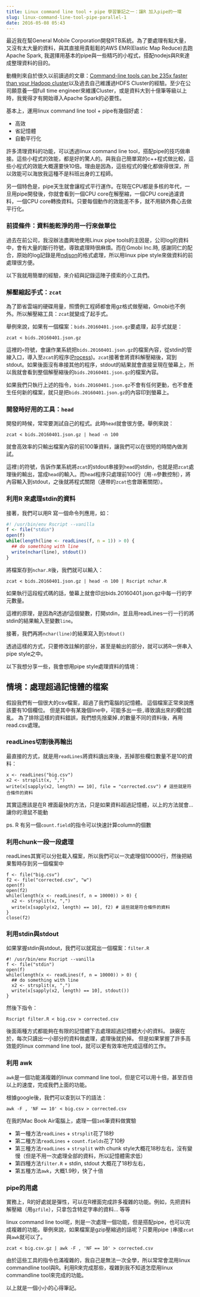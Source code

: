 ```yaml
---
title: Linux command line tool + pipe 學習筆記之一：讓R 加入pipe的一環
slug: linux-command-line-tool-pipe-parallel-1
date: 2016-05-08 05:43
---
```


最近我在幫General Mobile Corporation開發RTB系統。為了要處理有點大量，又沒有太大量的資料，與其直接用貴鬆鬆的AWS EMR(Elastic Map Reduce)去跑Apache Spark, 我選擇用基本的pipe與一些精巧的小程式，搭配nodejs與R來達成整理資料的目的。

動機則來自於很久以前讀過的文章：[Command-line tools can be 235x faster than your Hadoop cluster](http://aadrake.com/command-line-tools-can-be-235x-faster-than-your-hadoop-cluster.html)以及過去自己維護過HDFS Cluster的經驗。至少在公司願意養一個full time engineer來維護Cluster，或是資料大到十億筆等級以上時，我覺得才有開始導入Apache Spark的必要性。

基本上，運用linux command line tool + pipe有幾個好處：

- 高效
- 省記憶體
- 自動平行化

許多清理資料的功能，可以透過linux command line tool，搭配pipe的技巧做串接。這些小程式的效能，都是好的驚人的。與我自己簡單寫的c++程式做比較，這些小程式的效能大概還要快10倍。理由是因為，這些程式的優化都做得很深，所以效能可以海放我這種不是科班出身的工程師。

另一個特色是，pipe天生就會讓程式平行運作。在現在CPU都是多核的年代，一旦用pipe開發後，你就會看到一個CPU core在解壓縮，一個CPU core過濾資料，一個CPU core轉換資料。只要每個動作的效能差不多，就不用額外費心去做平行化。

### 前提條件：資料能乾淨的用一行來做單位

過去在前公司，我沒辦法盡興地使用Linux pipe tools的主因是，公司log的資料中，會有大量的斷行符號，導致處理時很麻煩。而在Gmobi Inc.時, 感謝同仁的配合，原始的log記錄是用[ndjson](http://ndjson.org)的格式處理，所以用linux pipe style來做資料的前處理很方便。

以下我就用簡單的經驗，來介紹與記錄這陣子摸索的小工具們。

### 解壓縮起手式：`zcat`

為了節省雲端的硬碟用量，照慣例工程師都會用gz格式做壓縮，Gmobi也不例外。所以解壓縮工具：`zcat`就變成了起手式。

舉例來說，如果有一個檔案：`bids.20160401.json.gz`要處理，起手式就是：

```
zcat < bids.20160401.json.gz
```

這裡的`<`符號，會讓作業系統把`bids.20160401.json.gz`的檔案內容，從stdin的管線入口，導入至`zcat`的程序([Process](https://zh.wikipedia.org/wiki/行程))。`zcat`接著會將資料解壓縮後，寫到stdout。如果後面沒有串接其他的程序，stdout的結果就會直接呈現在螢幕上，所以我就會看到整個解壓縮後的`bids.20160401.json.gz`的檔案內容。

如果我們只執行上述的指令，`bids.20160401.json.gz`不會有任何更動，也不會產生任何新的檔案，就只是把`bids.20160401.json.gz`的內容印到螢幕上。

### 開發時好用的工具：`head`

開發的時候，常常要測試自己的程式。此時`head`就會很方便。舉例來說：

```
zcat < bids.20160401.json.gz | head -n 100
```

就會高效率的只輸出檔案內容的前100筆資料，讓我們可以在很短的時間內做測試。

這裡`|`的符號，告訴作業系統將`zcat`的stdout串接到`head`的stdin，也就是把`zcat`處理後的輸出，當成`head`的輸入。而`head`程序只處理前100行（用`-n`參數控制），將內容輸入到stdout，之後就將程式關閉（連帶的`zcat`也會跟著關閉）。

### 利用R 來處理stdin的資料

接著，我們可以用R 寫一個命令列應用，如：

```r
#! /usr/bin/env Rscript --vanilla
f <- file("stdin")
open(f)
while(length(line <- readLines(f, n = 1)) > 0) {
  ## do something with line
  write(nchar(line), stdout())
}
```

將檔案存到`nchar.R`後，我們就可以輸入：

```
zcat < bids.20160401.json.gz | head -n 100 | Rscript nchar.R
```

如果執行這段程式碼的話，螢幕上就會印出bids.20160401.json.gz中每一行的字元數量。

這裡的原理，是因為R透過f這個變數，打開stdin，並且用readLines一行一行的將stdin的結果輸入至變數`line`。

接著，我們再將`nchar(line)`的結果寫入到`stdout()`

透過這樣的方式，只要修改註解的部分，甚至是輸出的部分，就可以將R一併串入pipe style之中。

以下我想分享一些，我會想用pipe style處理資料的情境：

## 情境：處理超過記憶體的檔案

假設我們有一個很大的csv檔案，超過了我們電腦的記憶體。
這個檔案正常來說應該要有10個欄位。
但是其中有某幾個line中，可能多出一些`,`導致讀出來的欄位錯亂。
為了排除這樣的資料錯誤，我們想先捨棄掉`,`的數量不同的資料後，再用read.csv處理。

### readLines切割後再輸出

最直接的方式，就是用`readLines`將資料讀出來後，丟掉那些欄位數量不是10的資料：

```
x <- readLines("big.csv")
x2 <- strsplit(x, ",")
write(x[sapply(x2, length) == 10], file = "corrected.csv") # 這些就是符合條件的資料
```

其實這應該是在R 裡面最快的方法，只是如果資料超過記憶體，以上的方法就會... 讓你的滑鼠不能動

ps. R 有另一個`count.field`的指令可以快速計算column的個數

### 利用chunk一段一段處理

readLines其實可以分批載入檔案，所以我們可以一次處理個10000行，然後把結果暫時存到另一個檔案中

```
f <- file("big.csv")
f2 <- file("corrected.csv", "w")
open(f)
open(f2)
while(length(x <- readLines(f, n = 10000)) > 0) {
  x2 <- strsplit(x, ",")
  write(x[sapply(x2, length) == 10], f2) # 這些就是符合條件的資料
}
close(f2)
```

### 利用stdin與stdout

如果掌握stdin與stdout，我們可以就寫出一個檔案：`filter.R`

```
#! /usr/bin/env Rscript --vanilla
f <- file("stdin")
open(f)
while(length(x <- readLines(f, n = 10000)) > 0) {
  ## do something with line
  x2 <- strsplit(x, ",")
  write(x[sapply(x2, length) == 10], stdout())
}
```

然後下指令：

```
Rscript filter.R < big.csv > corrected.csv
```

後面兩種方式都能夠在有限的記憶體下去處理超過記憶體大小的資料。
訣竅在於，每次只讀出一小部分的資料做處理，處理後就扔掉。
但是如果掌握了許多高效能的linux command line tool，就可以更有效率地完成這樣的工作。

### 利用 awk

`awk`是一個功能滿複雜的linux command line tool，但是它可以用十倍，甚至百倍以上的速度，完成我們上面的功能。

根據google後，我們可以查到以下的語法：

```
awk -F , 'NF == 10' < big.csv > corrected.csv
```

在我的Mac Book Air電腦上，處理一個`1e6`筆資料做實驗

- 第一種方法`readLines` + `strsplit`花了18秒
- 第二種方法`readLines` + `count.fields`花了10秒
- 第三種方法`readLines` + `strsplit` with chunk style大概花18秒左右，沒有變慢（但是不用一次處理全部的資料，所以記憶體需求低）
- 第四種方法`filter.R` + stdin, stdout 大概花了18秒左右，
- 第五種方法`awk`，大概1.9秒，快了十倍

### pipe的用處

實務上，R的好處就是彈性，可以在R裡面完成許多複雜的功能。例如，先把資料解壓縮（用`gzfile`），只拿包含特定字串的資料... 等等

linux command line tool呢，則是一次處理一個功能，但是搭配pipe，也可以完成複雜的功能。舉例來說，如果檔案是gzip壓縮過的話呢？只要用pipe `|`串接`zcat`與`awk`就可以了。

```
zcat < big.csv.gz | awk -F , 'NF == 10' > corrected.csv
```

由於這些工具的指令也滿複雜的，我自己是無法一次全學，所以常常會混用linux commandline tool與R。利用R來完成那些，複雜到我不知道怎麼用linux commandline tool來完成的功能。

以上就是一個小小的心得筆記。
